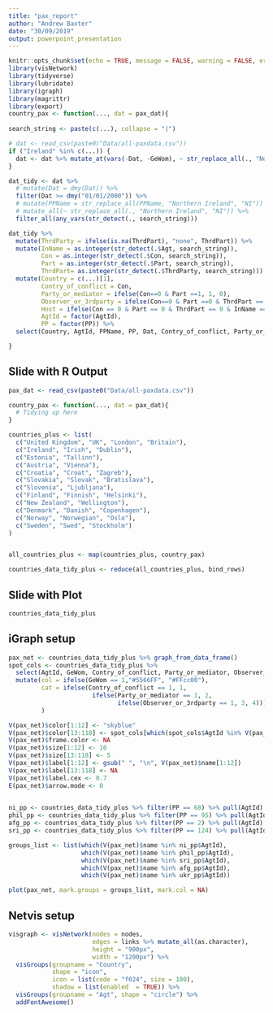 ```yaml
---
title: "pax_report"
author: "Andrew Baxter"
date: "30/09/2019"
output: powerpoint_presentation
---
```


```r
knitr::opts_chunk$set(echo = TRUE, message = FALSE, warning = FALSE, error = FALSE)
library(visNetwork)
library(tidyverse)
library(lubridate)
library(igraph)
library(magrittr)
library(export)
country_pax <- function(..., dat = pax_dat){
  
search_string <- paste(c(...), collapse = "|")

# dat <- read_csv(paste0("Data/all-paxdata.csv"))
if ("Ireland" %in% c(...)) {
  dat <- dat %>% mutate_at(vars(-Dat, -GeWom), ~ str_replace_all(., "Northern Ireland", "NI"))
} 

dat_tidy <- dat %>% 
  # mutate(Dat = dmy(Dat)) %>% 
  filter(Dat >= dmy("01/01/2000")) %>% 
  # mutate(PPName = str_replace_all(PPName, "Northern Ireland", "NI"))
  # mutate_all(~ str_replace_all(., "Northern Ireland", "NI")) %>% 
  filter_all(any_vars(str_detect(., search_string)))

dat_tidy %>%
  mutate(ThrdParty = ifelse(is.na(ThrdPart), "none", ThrdPart)) %>% 
  mutate(InName = as.integer(str_detect(.$Agt, search_string)),
         Con = as.integer(str_detect(.$Con, search_string)),
         Part = as.integer(str_detect(.$Part, search_string)),
         ThrdPart= as.integer(str_detect(.$ThrdParty, search_string))) %>% 
  mutate(Country = c(...)[1],
         Contry_of_conflict = Con,
         Party_or_mediator = ifelse(Con==0 & Part ==1, 1, 0),
         Observer_or_3rdparty = ifelse(Con==0 & Part ==0 & ThrdPart == 1, 1, 0),
         Host = ifelse(Con == 0 & Part == 0 & ThrdPart == 0 & InName == 1, 1, 0),
         AgtId = factor(AgtId),
         PP = factor(PP)) %>% 
  select(Country, AgtId, PPName, PP, Dat, Contry_of_conflict, Party_or_mediator, Observer_or_3rdparty, Host, GeWom)

}
```

## Slide with R Output

```r
pax_dat <- read_csv(paste0("Data/all-paxdata.csv"))

```

```r
country_pax <- function(..., dat = pax_dat){
  # Tidying up here
}
```

```r
countries_plus <- list(
  c("United Kingdom", "UK", "London", "Britain"),
  c("Ireland", "Irish", "Dublin"),
  c("Estonia", "Tallinn"),
  c("Austria", "Vienna"),
  c("Croatia", "Croat", "Zagreb"),
  c("Slovakia", "Slovak", "Bratislava"),
  c("Slovenia", "Ljubljana"),
  c("Finland", "Finnish", "Helsinki"),
  c("New Zealand", "Wellington"),
  c("Denmark", "Danish", "Copenhagen"),
  c("Norway", "Norwegian", "Oslo"),
  c("Sweden", "Swed", "Stockholm")
)


all_countries_plus <- map(countries_plus, country_pax)

countries_data_tidy_plus <- reduce(all_countries_plus, bind_rows)
```

## Slide with Plot

```r
countries_data_tidy_plus
```

## iGraph setup

```r
pax_net <- countries_data_tidy_plus %>% graph_from_data_frame()
spot_cols <- countries_data_tidy_plus %>% 
  select(AgtId, GeWom, Contry_of_conflict, Party_or_mediator, Observer_or_3rdparty, Host) %>% 
  mutate(col = ifelse(GeWom == 1,"#5566FF", "#FFcc00"),
         cat = ifelse(Contry_of_conflict == 1, 1,
                       ifelse(Party_or_mediator == 1, 2, 
                              ifelse(Observer_or_3rdparty == 1, 3, 4))) 
         )

V(pax_net)$color[1:12] <- "skyblue"
V(pax_net)$color[13:118] <- spot_cols[which(spot_cols$AgtId %in% V(pax_net)$name[13:118]), "col"]$col
V(pax_net)$frame.color <- NA
V(pax_net)$size[1:12] <- 10
V(pax_net)$size[13:118] <- 5
V(pax_net)$label[1:12] <- gsub(" ", "\n", V(pax_net)$name[1:12])
V(pax_net)$label[13:118] <- NA
V(pax_net)$label.cex <- 0.7
E(pax_net)$arrow.mode <- 0
  

ni_pp <- countries_data_tidy_plus %>% filter(PP == 68) %>% pull(AgtId)
phil_pp <- countries_data_tidy_plus %>% filter(PP == 95) %>% pull(AgtId)
afg_pp <- countries_data_tidy_plus %>% filter(PP == 2) %>% pull(AgtId)
sri_pp <- countries_data_tidy_plus %>% filter(PP == 124) %>% pull(AgtId)

groups_list <- list(which(V(pax_net)$name %in% ni_pp$AgtId),
                    which(V(pax_net)$name %in% phil_pp$AgtId),
                    which(V(pax_net)$name %in% sri_pp$AgtId),
                    which(V(pax_net)$name %in% afg_pp$AgtId),
                    which(V(pax_net)$name %in% ukr_pp$AgtId))
```

```r
plot(pax_net, mark.groups = groups_list, mark.col = NA)
```

## Netvis setup

```r
visgraph <- visNetwork(nodes = nodes, 
                       edges = links %>% mutate_all(as.character),
                       height = "900px",
                       width = "1200px") %>% 
  visGroups(groupname = "Country",
            shape = "icon", 
            icon = list(code = "f024", size = 100),
            shadow = list(enabled  = TRUE)) %>%
  visGroups(groupname = "Agt", shape = "circle") %>% 
  addFontAwesome()

```

